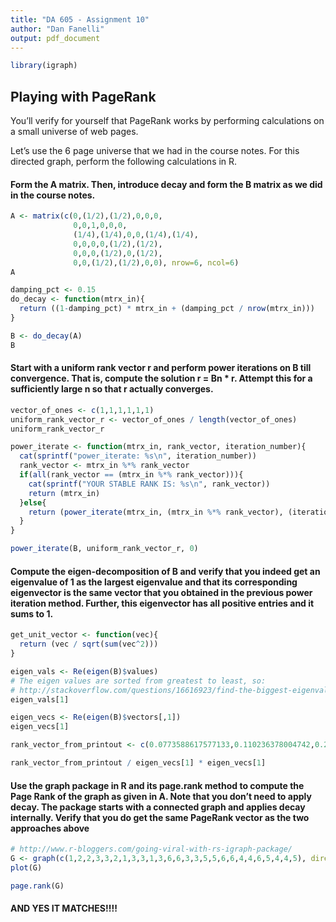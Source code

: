 ```yaml
---
title: "DA 605 - Assignment 10"
author: "Dan Fanelli"
output: pdf_document
---
```



```r
library(igraph)
```

## Playing with PageRank

You'll verify for yourself that PageRank works by performing calculations on a small universe of web pages.

Let's use the 6 page universe that we had in the course notes. For this directed graph, perform the following calculations in R.

#### Form the A matrix. Then, introduce decay and form the B matrix as we did in the course notes.

```r

A <- matrix(c(0,(1/2),(1/2),0,0,0,
              0,0,1,0,0,0,
              (1/4),(1/4),0,0,(1/4),(1/4),
              0,0,0,0,(1/2),(1/2),
              0,0,0,(1/2),0,(1/2),
              0,0,(1/2),(1/2),0,0), nrow=6, ncol=6) 
A

damping_pct <- 0.15
do_decay <- function(mtrx_in){
  return ((1-damping_pct) * mtrx_in + (damping_pct / nrow(mtrx_in)))
}

B <- do_decay(A)
B
```

#### Start with a uniform rank vector r and perform power iterations on B till convergence. That is, compute the solution r = Bn * r. Attempt this for a sufficiently large n so that r actually converges.

```r
vector_of_ones <- c(1,1,1,1,1,1) 
uniform_rank_vector_r <- vector_of_ones / length(vector_of_ones)
uniform_rank_vector_r

power_iterate <- function(mtrx_in, rank_vector, iteration_number){
  cat(sprintf("power_iterate: %s\n", iteration_number))
  rank_vector <- mtrx_in %*% rank_vector
  if(all(rank_vector == (mtrx_in %*% rank_vector))){
    cat(sprintf("YOUR STABLE RANK IS: %s\n", rank_vector))
    return (mtrx_in)
  }else{
    return (power_iterate(mtrx_in, (mtrx_in %*% rank_vector), (iteration_number+1)))
  }
}

power_iterate(B, uniform_rank_vector_r, 0)
```

#### Compute the eigen-decomposition of B and verify that you indeed get an eigenvalue of 1 as the largest eigenvalue and that its corresponding eigenvector is the same vector that you obtained in the previous power iteration method. Further, this eigenvector has all positive entries and it sums to 1.

```r

get_unit_vector <- function(vec){
  return (vec / sqrt(sum(vec^2)))  
}

eigen_vals <- Re(eigen(B)$values)
# The eigen values are sorted from greatest to least, so: 
# http://stackoverflow.com/questions/16616923/find-the-biggest-eigenvalue-in-r
eigen_vals[1]

eigen_vecs <- Re(eigen(B)$vectors[,1])
eigen_vecs[1]

rank_vector_from_printout <- c(0.0773588617577133,0.110236378004742,0.24639464356571,0.186353894445986,0.156559266897257,0.223096955328592)

rank_vector_from_printout / eigen_vecs[1] * eigen_vecs[1]

```

#### Use the graph package in R and its page.rank method to compute the Page Rank of the graph as given in A. Note that you don't need to apply decay. The package starts with a connected graph and applies decay internally. Verify that you do get the same PageRank vector as the two approaches above

```r
# http://www.r-bloggers.com/going-viral-with-rs-igraph-package/
G <- graph(c(1,2,2,3,3,2,1,3,3,1,3,6,6,3,3,5,5,6,6,4,4,6,5,4,4,5), directed = TRUE )
plot(G)

page.rank(G)
```

#### AND YES IT MATCHES!!!!